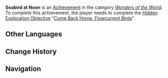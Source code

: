 {{Achievement Infobox
|id           = 81525
|order id     = 1509
|category     = Wonders of the World
|description  = Help Pania solve the Flowcurrent Birds problem...
|requirements = Complete ''[[Come Back Home, Flowcurrent Birds]]''
|primogems    = 5
|tracking     = 
|topic        = 
|type         = Exploration
|quest        = 
|hidden       = 1 
}}
'''Seabird at Noon''' is an [[Achievement]] in the category ''[[Wonders of the World]]''. To complete this achievement, the player needs to complete the [[Hidden Exploration Objective]] "[[Come Back Home, Flowcurrent Birds]]".
<!--
==Gameplay Notes==
* 

==Gallery==
{{Preview
|size=300px
|file=
|caption=
}}

==Video Guides==
{{EVT
|video1   = 
|caption1 = 
}}
-->
==Other Languages==
{{Other Languages
|en       = Seabird at Noon
|zhs      = 正午的海鸟
|zhs_rm   = 
|zht      = 正午的海鳥
|zht_rm   = 
|zh_tl    = 
|ja       = 正午の鳥
|ja_rm    = Shougo no Tori
|ja_tl    = Noon Bird
|ko       = 정오의 바닷새
|ko_tl    = 
|es       = Las aves marinas a mediodía
|es_tl    = The Marine Birds at Midday
|fr       = Oiseaux marins de midi
|fr_tl    = Noontime Seabirds
|ru       = Полуденные морские птицы
|ru_tl    = Noon Sea Birds
|th       = นกทะเลยามเที่ยงวัน
|th_rm    = 
|th_tl    = 
|vi       = Chim Biển Giữa Trưa
|vi_tl    = 
|de       = Der Seevogel am Mittag
|de_tl    = The Seabird at Noon
|id       = Burung Laut di Tengah Hari
|id_tl    = Seabird at Noon
|pt       = Pássaros Marinhos ao Meio-dia
|pt_tl    = 
|tr       = Öğlen Uçan Deniz Kuşu
|tr_tl    = 
|it       = Uccelli marini del meriggio
|it_tl    = 
}}

==Change History==
{{Change History|5.0}}
<!--
==References==
{{Reflist}}
-->
==Navigation==
{{Achievement Navbox}}